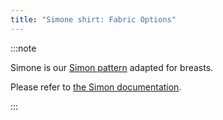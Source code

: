 ```yaml
---
title: "Simone shirt: Fabric Options"
---
```


:::note


Simone is our [Simon pattern](/designs/simon/) adapted for breasts.

Please refer to [the Simon documentation](/docs/designs/simon/).

:::
